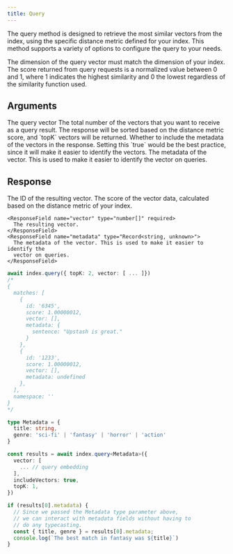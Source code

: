 ```yaml
---
title: Query
---
```


The query method is designed to retrieve the most similar vectors from the index, using the specific distance metric defined for your index. This method supports a variety of options to configure the query to your needs.

<Note>
  The dimension of the query vector must match the dimension of your index.
</Note>

<Note>
  The score returned from query requests is a normalized value between 0 and 1, where 1 indicates the highest similarity and 0 the lowest regardless of the similarity function used.
</Note>

## Arguments

<ResponseField name="Payload" type="QueryOptions" required>
  <Expandable defaultOpen="true">
    <ResponseField name="vector" type="number[]" required>
      The query vector
    </ResponseField>
    <ResponseField name="topK" type="number" required>
      The total number of the vectors that you want to receive as a query
      result. The response will be sorted based on the distance metric score,
      and `topK` vectors will be returned.
    </ResponseField>
    <ResponseField name="includeMetadata" type="boolean">
      Whether to include the metadata of the vectors in the response. Setting
      this `true` would be the best practice, since it will make it easier to
      identify the vectors.
    </ResponseField>
    <ResponseField name="includeVectors" type="boolean">
      The metadata of the vector. This is used to make it easier to identify the
      vector on queries.
    </ResponseField>
  </Expandable>
</ResponseField>

## Response

<ResponseField name="QueryResponse" type="Vector[]" required>
  <Expandable defaultOpen="true">
    <ResponseField name="id" type="string | number" required>
      The ID of the resulting vector.
    </ResponseField>
	<ResponseField name="score" type="number" required>
      The score of the vector data, calculated based on the distance metric of your index.
    </ResponseField>

    <ResponseField name="vector" type="number[]" required>
      The resulting vector.
    </ResponseField>
    <ResponseField name="metadata" type="Record<string, unknown>">
      The metadata of the vector. This is used to make it easier to identify the
      vector on queries.
    </ResponseField>

  </Expandable>
</ResponseField>

<RequestExample>

```typescript Basic
await index.query({ topK: 2, vector: [ ... ]})
/*
{
  matches: [
    {
      id: '6345',
      score: 1.00000012,
      vector: [],
      metadata: {
		sentence: "Upstash is great."
	  }
    },
    {
      id: '1233',
      score: 1.00000012,
      vector: [],
      metadata: undefined
    },
  ],
  namespace: ''
}
*/
```

```typescript Improved Typechecking
type Metadata = {
  title: string,
  genre: 'sci-fi' | 'fantasy' | 'horror' | 'action'
}

const results = await index.query<Metadata>({
  vector: [
    ... // query embedding
  ],
  includeVectors: true,
  topK: 1,
})

if (results[0].metadata) {
  // Since we passed the Metadata type parameter above,
  // we can interact with metadata fields without having to
  // do any typecasting.
  const { title, genre } = results[0].metadata;
  console.log(`The best match in fantasy was ${title}`)
}
```

</RequestExample>
